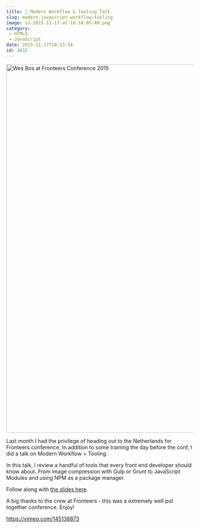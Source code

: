 ```yaml
---
title: 🎥 Modern Workflow & Tooling Talk
slug: modern-javascript-workflow-tooling
image: ss-2015-11-17-at-10.18.05-AM.png
category:
 - HTML5
 - JavaScript
date: 2015-11-17T10:23:54
id: 3632
---
```


<img src="ss-2015-11-17-at-10.18.05-AM.png" alt="Wes Bos at  Fronteers Conference 2015 " width="1678" height="990" class="aligncenter size-full wp-image-3633" />

Last month I had the privilege of heading out to the Netherlands for Fronteers conference. In addition to some training the day before the conf, I did a talk on Modern Workflow + Tooling.

In this talk, I review a handful of tools that every front end developer should know about. From image compression with Gulp or Grunt to JavaScript Modules and using NPM as a package manager.

Follow along with <a href="http://wesbos.github.io/Modern-Workflow-and-Tooling-Talk/">the slides here</a>.

A big thanks to the crew at Fronteers - this was a extremely well put together conference. Enjoy!

https://vimeo.com/145138873